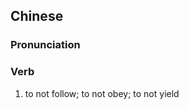 {{also|不从}}
==Chinese==
{{zh-forms|s=不从}}

===Pronunciation===
{{zh-pron
|m=不cóng
|cat=v
}}

===Verb===
{{zh-verb}}

# {{lb|zh|literary}} to not follow; to not obey; to not yield